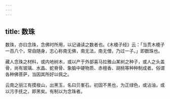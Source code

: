```yaml
---
---
---
```

title: 数珠
---



数珠，亦曰念珠，念佛时所用，以记诵读之数者也。《木槵子经》云：「当贯木槵子一百八个，常自随身，志心称南无佛，南无法，南无僧，乃过一子。」即数珠也。

藏人念珠之材料，或内地树木，或以产于外部喜马拉雅山某树之种子，或人之头盖骨，尚有玻璃、水晶、蛇脊骨、象脑中硬物质、赤檀香、胡桃等种种制成者。俗谓各种佛菩萨，当因其所好以佩之。

云南之丽江有摸梭山，出黑玉，名曰贝峯石。初固不黑也，为正绿色，或沾油，或以污手抚之，即黑矣。有制以为念珠者。
